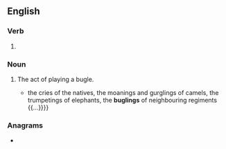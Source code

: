 ==English==

===Verb===
{{head|en|present participle}}

# {{present participle of|bugle|lang=en|nocat=1}}

===Noun===
{{en-noun}}

# The act of playing a bugle.
#* {{quote-text|year=1862|author=Edmund Hope Verney|title=The Shannon's brigade in India|page=86|passage={{...}} the cries of the natives, the moanings and gurglings of camels, the trumpetings of elephants, the '''buglings''' of neighbouring regiments {{...}}}}

===Anagrams===
* {{l|en|bulging}}